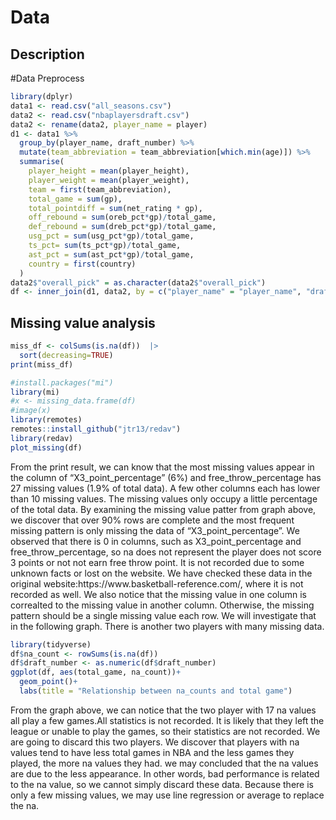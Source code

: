 # Data
## Description

#Data Preprocess
```r
library(dplyr)
data1 <- read.csv("all_seasons.csv")
data2 <- read.csv("nbaplayersdraft.csv")
data2 <- rename(data2, player_name = player)
d1 <- data1 %>%
  group_by(player_name, draft_number) %>%
  mutate(team_abbreviation = team_abbreviation[which.min(age)]) %>%
  summarise(
    player_height = mean(player_height),
    player_weight = mean(player_weight),
    team = first(team_abbreviation),
    total_game = sum(gp),
    total_pointdiff = sum(net_rating * gp),
    off_rebound = sum(oreb_pct*gp)/total_game,
    def_rebound = sum(dreb_pct*gp)/total_game,
    usg_pct = sum(usg_pct*gp)/total_game,
    ts_pct= sum(ts_pct*gp)/total_game,
    ast_pct = sum(ast_pct*gp)/total_game,
    country = first(country)
  )
data2$"overall_pick" = as.character(data2$"overall_pick")
df <- inner_join(d1, data2, by = c("player_name" = "player_name", "draft_number" = "overall_pick"))
```
## Missing value analysis
```r
miss_df <- colSums(is.na(df))  |>
  sort(decreasing=TRUE)
print(miss_df)

#install.packages("mi")
library(mi)
#x <- missing_data.frame(df)
#image(x)
library(remotes)
remotes::install_github("jtr13/redav")
library(redav)
plot_missing(df)
```
From the print result, we can know that the most missing values appear in the column of "X3_point_percentage" (6%) and free_throw_percentage has 27 missing values (1.9% of total data). A few other columns each has lower than 10 missing values. The missing values only occupy a little percentage of the total data. By examining the missing value patter from graph above, we discover that over 90% rows are complete and the most frequent missing pattern is only missing the data of "X3_point_percentage". We observed that there is 0 in columns, such as X3_point_percentage and free_throw_percentage, so na does not represent the player does not score 3 points or not not earn free throw point. It is not recorded due to some unknown facts or lost on the website. We have checked these data in the original website:https://www.basketball-reference.com/, where it is not recorded as well. We also notice that the missing value in one column is correalted to the missing value in another column. Otherwise, the missing pattern should be a single missing value each row. We will investigate that in the following graph. There is another two players with many missing data.
```r
library(tidyverse)
df$na_count <- rowSums(is.na(df))
df$draft_number <- as.numeric(df$draft_number)
ggplot(df, aes(total_game, na_count))+
  geom_point()+
  labs(title = "Relationship between na_counts and total game")
```
From the graph above, we can notice that the two player with 17 na values all play a few games.All statistics is not recorded. It is likely that they left the league or unable to play the games, so their statistics are not recorded. We are going to discard this two players. We discover that players with na values tend to have less total games in NBA and the less games they played, the more na values they had. we may concluded that the na values are due to the less appearance. In other words, bad performance is related to the na value, so we cannot simply discard these data. Because there is only a few missing values, we may use line regression or average to replace the na.
